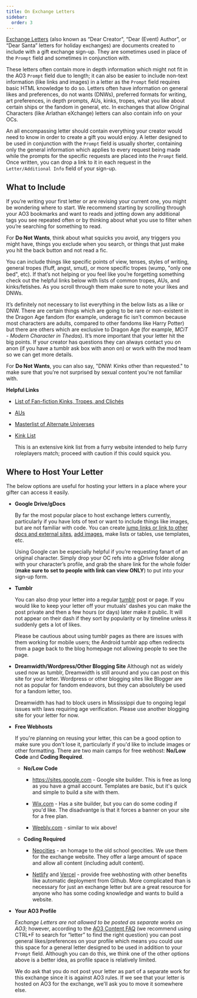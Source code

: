 ```yaml
---
title: On Exchange Letters
sidebar:
  order: 3
---
```



[Exchange Letters](https://fanlore.org/wiki/Dear_Creator_Letter) (also known as
“Dear Creator", “Dear (Event) Author”, or “Dear Santa” letters for holiday
exchanges) are documents created to include with a gift exchange sign-up. They
are sometimes used in place of the `Prompt` field and sometimes in conjunction
with.

These letters often contain more in depth information which might not fit in the
AO3 `Prompt` field due to length; it can also be easier to include non-text
information (like links and images) in a letter as the `Prompt` field requires
basic HTML knowledge to do so. Letters often have information on general likes
and preferences, do not wants (DNWs), preferred formats for writing, art
preferences, in depth prompts, AUs, kinks, tropes, what you like about certain
ships or the fandom in general, etc. In exchanges that allow Original Characters
(like Arlathan eXchange) letters can also contain info on your OCs.

An all encompassing letter should contain everything your creator would need to
know in order to create a gift you would enjoy. A letter designed to be used in
conjunction with the `Prompt` field is usually shorter, containing only the
general information which applies to every request being made while the prompts
for the specific requests are placed into the `Prompt` field. Once written, you
can drop a link to it in each request in the `Letter/Additional Info` field of
your sign-up.

## What to Include

If you’re writing your first letter or are revising your current one, you might
be wondering where to start. We recommend starting by scrolling through your AO3
bookmarks and want to reads and jotting down any additional tags you see
repeated often or by thinking about what you use to filter when you’re searching
for something to read.

For **Do Not Wants**, think about what squicks you avoid, any triggers you might
have, things you exclude when you search, or things that just make you hit the
back button and not read a fic.

You can include things like specific points of view, tenses, styles of writing,
general tropes (fluff, angst, smut), or more specific tropes (wump, "only one
bed", etc). If that’s not helping or you feel like you’re forgetting something
check out the helpful links below with lists of common tropes, AUs, and
kinks/fetishes. As you scroll through them make sure to note your likes and
DNWs.

It’s definitely not necessary to list everything in the below lists as a like or
DNW. There are certain things which are going to be rare or non-existent in the
Dragon Age fandom (for example, underage fic isn’t common because most
characters are adults, compared to other fandoms like Harry Potter) but there
are others which are exclusive to Dragon Age (for example, _MCiT - Modern
Character in Thedas_). It’s more important that your letter hit the big points.
If your creator has questions they can always contact you on anon (if you have a
tumblr ask box with anon on) or work with the mod team so we can get more
details.

For **Do Not Wants**, you can also say, "DNW: Kinks other than requested." to
make sure that you're not surprised by sexual content you're not familiar with.

**Helpful Links**

- [List of Fan-fiction Kinks, Tropes, and Clichés](https://fanlore.org/wiki/List_of_Fan-fiction_Kinks,_Tropes,_and_Clich%C3%A9s)
- [AUs](https://fanlore.org/wiki/Alternate_Universe#Examples_of_AU_Subtypes)
- [Masterlist of Alternate Universes](https://ghostflowerdreams.tumblr.com/post/186404275867)
- [Kink List](https://wiki.f-list.net/Kink_Information)

  <Aside type="note" icon="document">

  This is an extensive kink list from a furry website intended to help furry
  roleplayers match; proceed with caution if this could squick you.

  </Aside>

## Where to Host Your Letter

The below options are useful for hosting your letters in a place where your
gifter can access it easily.

- **Google Drive/gDocs**

  By far the most popular place to host exchange letters currently, particularly
  if you have lots of text or want to include things like images, but are not
  familiar with code. You can create
  [jump links or link to other docs and external sites](https://edu.gcfglobal.org/en/googledocuments/linking-within-a-document/1/),
  [add images](https://getproofed.com/writing-tips/how-to-add-and-format-images-in-google-docs/),
  make lists or tables, use templates, etc.

  Using Google can be especially helpful if you’re requesting fanart of an
  original character. Simply drop your OC refs into a gDrive folder along with
  your character’s profile, and grab the share link for the whole folder (**make
  sure to set to people with link can view ONLY**) to put into your sign-up
  form.

- **Tumblr**

  You can also drop your letter into a regular [tumblr](http://www.tumblr.com)
  post or page. If you would like to keep your letter off your mutuals’ dashes
  you can make the post private and then a few hours (or days) later make it
  public. It will not appear on their dash if they sort by popularity or by
  timeline unless it suddenly gets a lot of likes.

  <Aside type="caution">

  Please be cautious about using tumblr pages as there are issues with them
  working for mobile users; the Android tumblr app often redirects from a page
  back to the blog homepage not allowing people to see the page.

  </Aside>

- **Dreamwidth/Wordpress/Other Blogging Site** Although not as widely used now
  as tumblr, Dreamwidth is still around and you can post on this site for your
  letter. Wordpress or other blogging sites like Blogger are not as popular for
  fandom endeavors, but they can absolutely be used for a fandom letter, too.

  <Aside type="caution">

  Dreamwidth has had to block users in Mississippi due to ongoing legal issues
  with laws requiring age verification. Please use another blogging site for
  your letter for now.

  </Aside>

* **Free Webhosts**

  If you're planning on reusing your letter, this can be a good option to make
  sure you don't lose it, particularly if you'd like to include images or other
  formatting. There are two main camps for free webhost: **No/Low Code** and
  **Coding Required**.
  - **No/Low Code**
    - https://sites.google.com - Google site builder. This is free as long as
      you have a gmail account. Templates are basic, but it's quick and simple
      to build a site with them.

    - [Wix.com](https://www.wix.com) - Has a site builder, but you can do some
      coding if you'd like. The disadvantge is that it forces a banner on your
      site for a free plan.

    - [Weebly.com](https://www.weebly.com) - similar to wix above!

  - **Coding Required**
    - [Neocities](https://www.neocities.org) - an homage to the old school
      geocities. We use them for the exchange website. They offer a large amount
      of space and allow all content (including adult content).

    - [Netlify](https://www.netlify.com/) and [Vercel](https://vercel.com/) -
      provide free webhosting with other benefits like automatic deployment from
      Github. More complicated than is necessary for just an exchange letter but
      are a great resource for anyone who has some coding knowledge and wants to
      build a website.

* **Your AO3 Profile**

  _Exchange Letters are not allowed to be posted as separate works on AO3_;
  however, according to the
  [AO3 Content FAQ](https://archiveofourown.org/tos_faq#content_faq) (we
  recommend using CTRL+F to search for “letter” to find the right question) you
  can post general likes/preferences on your profile which means you could use
  this space for a general letter designed to be used in addition to your
  `Prompt` field. Although you can do this, we think one of the other options
  above is a better idea, as profile space is relatively limited.

  We do ask that you do not post your letter as part of a separate work for this
  exchange since it is against AO3 rules. If we see that your letter is hosted
  on AO3 for the exchange, we'll ask you to move it somewhere else.
